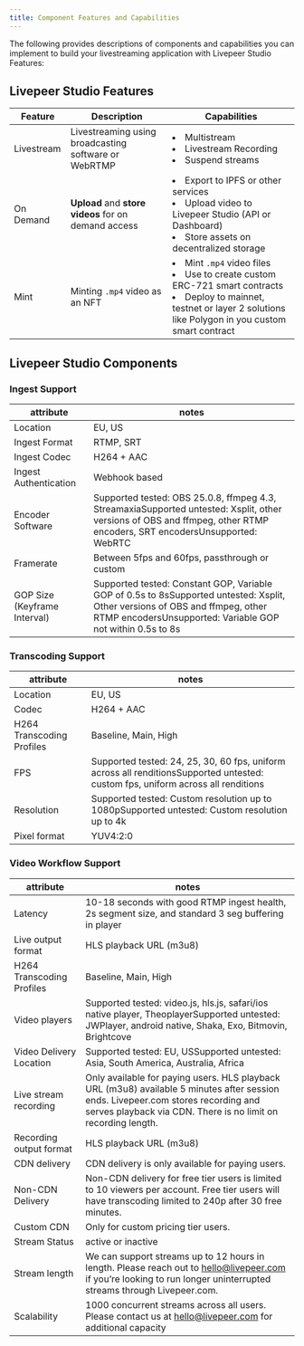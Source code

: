 ```yaml
---
title: Component Features and Capabilities
---
```


The following provides descriptions of components and capabilities you can implement to build your livestreaming application with Livepeer Studio Features:

## Livepeer Studio Features

| Feature | Description  | Capabilities   |
| ------------ | ------------ | ------------ |
|  Livestream  | Livestreaming using broadcasting software or WebRTMP  | <li> Multistream</li> <li>Livestream Recording</li> <li>Suspend streams</li>  |
|  On Demand  | **Upload** and **store videos** for on demand access | <li>Export to IPFS or other services</li> <li>Upload video to Livepeer Studio (API or Dashboard)</li> <li>Store assets on decentralized storage</li>  |
|  Mint | Minting `.mp4` video as an NFT   |  <li>Mint `.mp4` video files</li> <li>Use to create custom ERC-721 smart contracts</li> <li>Deploy to mainnet, testnet or layer 2 solutions like  Polygon in you custom smart contract</li> |

## Livepeer Studio Components

### Ingest Support

| attribute                    | notes                                                                                                                                                                                      |
|------------------------------|--------------------------------------------------------------------------------------------------------------------------------------------------------------------------------------------|
| Location                     | EU, US                                                                                                                                                                                     |
| Ingest Format                | RTMP, SRT                                                                                                                                                                                  |
| Ingest Codec                 | H264 + AAC                                                                                                                                                                                 |
| Ingest Authentication        | Webhook based                                                                                                                                                                              |
| Encoder Software             | Supported tested: OBS 25.0.8, ffmpeg 4.3, StreamaxiaSupported untested: Xsplit, other versions of OBS and ffmpeg, other RTMP encoders, SRT encodersUnsupported: WebRTC                     |
| Framerate                    | Between 5fps and 60fps, passthrough or custom                                                                                                                                              |
| GOP Size (Keyframe Interval) | Supported tested: Constant GOP, Variable GOP of 0.5s to 8sSupported untested: Xsplit, Other versions of OBS and ffmpeg, other RTMP encodersUnsupported: Variable GOP not within 0.5s to 8s |

### Transcoding Support
| attribute                 | notes                                                                                                                            |
|---------------------------|----------------------------------------------------------------------------------------------------------------------------------|
| Location                  | EU, US                                                                                                                           |
| Codec                     | H264 + AAC                                                                                                                       |
| H264 Transcoding Profiles | Baseline, Main, High                                                                                                             |
| FPS                       | Supported tested: 24, 25, 30, 60 fps, uniform across all renditionsSupported untested: custom fps, uniform across all renditions |
| Resolution                | Supported tested: Custom resolution up to 1080pSupported untested: Custom resolution up to 4k                                    |
| Pixel format              | YUV4:2:0                                                                                                                         |

### Video Workflow Support
| attribute                 | notes                                                                                                                                                                                              |
|---------------------------|----------------------------------------------------------------------------------------------------------------------------------------------------------------------------------------------------|
| Latency                   | 10-18 seconds with good RTMP ingest health, 2s segment size, and standard 3 seg buffering in player                                                                                                |
| Live output format        | HLS playback URL (m3u8)                                                                                                                                                                            |
| H264 Transcoding Profiles | Baseline, Main, High                                                                                                                                                                               |
| Video players             | Supported tested: video.js, hls.js, safari/ios native player, TheoplayerSupported untested: JWPlayer, android native, Shaka, Exo, Bitmovin, Brightcove                                             |
| Video Delivery Location   | Supported tested: EU, USSupported untested: Asia, South America, Australia, Africa                                                                                                                 |
| Live stream recording     | Only available for paying users. HLS playback URL (m3u8) available 5 minutes after session ends. Livepeer.com stores recording and serves playback via CDN. There is no limit on recording length. |
| Recording output format   | HLS playback URL (m3u8)                                                                                                                                                                            |
| CDN delivery              | CDN delivery is only available for paying users.                                                                                                                                                   |
| Non-CDN Delivery          | Non-CDN delivery for free tier users is limited to 10 viewers per account. Free tier users will have transcoding limited to 240p after 30 free minutes.                                            |
| Custom CDN                | Only for custom pricing tier users.                                                                                                                                                                |
| Stream Status             | active or inactive                                                                                                                                                                                 |
| Stream length             | We can support streams up to 12 hours in length. Please reach out to hello@livepeer.com if you’re looking to run longer uninterrupted streams through Livepeer.com.                                |
| Scalability               | 1000 concurrent streams across all users. Please contact us at hello@livepeer.com for additional capacity                                                                                          |

